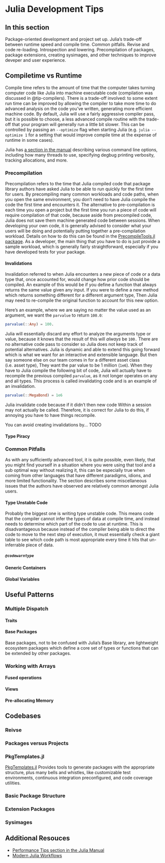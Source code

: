 # Julia Development Tips {#sec-julia-development}

## In this section

Package-oriented development and project set up. Julia's trade-off between runtime speed and compile time. Common pitfalls. Revise and code re-loading. Introspection and lowering. Precompilation of packages, package extensions, creating sysimages, and other techniques to improve deveper and user experience.

## Compiletime vs Runtime

Compile time refers to the amount of time that the computer takes turning computer code like Julia into machine executable code (compilation was discussed in @tip-compilers). There is a trade-off involved: to some extent run time can be improved by allowing the compiler to take more time to do advanced analysis on the code you've written, generating more efficient machine code. By default, Julia will use a fairly aggressive compiler pass, but it is possible to choose, a less advanced compile routine with the trade-off that your program will generally run a little bit slower. This can be controlled by passing an `--optimize` flag when starting Julia (e.g. `julia --optimize 1` for a setting that would improve compile time at the expense of runtime in some cases).

::: .callout-tip
Julia has [a section in the manual](https://docs.julialang.org/en/v1/manual/command-line-interface/#command-line-interface) describing various command line options, including how many threads to use, specifying degbug printing verbosity, tracking allocations, and more.
:::

### Precompilation

Precompilation refers to the time that Julia compiled code that package library authors have asked Julia to be able to run quickly for the first time for users. By precompiling many common workloads and code paths, when you open the same environment, you don't need to have Julia compile the code the first time and encounters it. The alternative to pre-compilation is each time you open a project but the first time you run a piece of code will require compilation of that code, because aside from precompiled code, Julia does not save them machine generated code between sessions. When developing your own code, it is generally advised to consider what your users will be doing and potentially putting together a pre-compilation workload. Details on how to do this can be found in the [PrecompileTools.jl package](https://github.com/JuliaLang/PrecompileTools.jl). As a developer, the main thing that you have to do is just provide a sample workload, which is generally fairly straightforward, especially if you have developed tests for your package.

#### Invalidations

Invalidation referred to when Julia encounters a new piece of code or a data type that, once accounted for, would change how prior code should be compiled. An example of this would be if you define a function that always returns the same value given any input. If you were to define a new method which returns something different for a different argument type, Then Julia may need to re-compile the original function to account for this new option. 

Here's an example, where we are saying no matter the value used as an argument, we want the `parvalue` to return `100.0`:

```julia
parvalue(::Any) = 100.
```

Julia will essentially discard any effort to analyze the arguments type or value, because it knows that the result of this will *always* be `100.` There are no alternative code pass to consider so Julia does not keep track of potential alternatives. Julia is dynamic and able to extend this going forward which is what we want for an interactive and extensible language. But then say someone else on our team comes in for a different asset class (i.e. asset type), They want the par value to be 1 million (`1e6`). When they have to Julia compile the following bit of code, Julia will actually have to recompile the previous compiled `parvalue`, as it not longer operates on any and all types. This process is called invalidating code and is an example of an invalidation.

```julia
parvalue(::MegaBond) = 1e6
```

Julia invalidate code because if it didn't then new code Within a session may not actually be called. Therefore, it is correct for Julia to do this, if annoying you have to have things recompile. 

You can avoid creating invalidations by... TODO

#### Type Piracy

### Common Pitfalls

As with any sufficiently advanced tool, it is quite possible, even likely, that you might find yourself in a situation where you were using that tool and a sub optimal way without realizing it, this can be especially true when coming from other languages that have different paradigms, idions, and more limited functionality. The section describes some miscellaneous issues that the authors have observed are relatively common amongst Julia users.

#### Type Unstable Code

Probably the biggest one is writing type unstable code. This means code that the compiler cannot infer the types of data at compile time, and instead needs to determine which part of the code to use at runtime. This is disadvantageous because instead of the compiler being able to direct the code to move to the next step of execution, it must essentially check a giant table to see which code path is most appropriate every time it hits that un-inferrable piece of data.


##### `@codewarntype`


#### Generic Containers

#### Global Variables

## Useful Patterns

### Multiple Dispatch

#### Traits

#### Base Packages

Base packages, not to be confused with Julia's Base library, are lightweight ecosystem packages which define a core set of types or functions that can be extended by other packages. 

### Working with Arrays

#### Fused operations

#### Views

#### Pre-allocating Memory  

## Codebases

### Reivse

### Packages versus Projects

### PkgTemplates.jl

[PkgTemplates.jl](https://github.com/JuliaCI/PkgTemplates.jl) Provides tools to generate packages with the appropriate structure, plus many bells and whistles, like customizable test environments, continuous integration preconfigured, and code coverage utilities.

### Basic Package Structure

### Extension Packages

### Sysimages

## Additional Resouces

- [Performance Tips section in the Julia Manual](https://docs.julialang.org/en/v1/manual/performance-tips/#More-dots:-Fuse-vectorized-operations)
- [Modern Julia Workflows](https://modernjuliaworkflows.org)